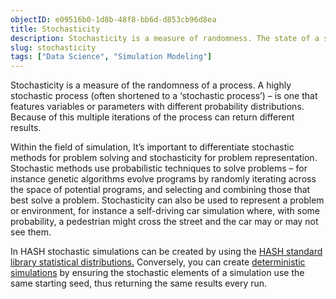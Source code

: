 ```yaml
---
objectID: e09516b0-1d8b-48f8-bb6d-d853cb96d8ea
title: Stochasticity
description: Stochasticity is a measure of randomness. The state of a stochastic system can be modeled but not precisely predicted.
slug: stochasticity
tags: ["Data Science", "Simulation Modeling"]
---
```


Stochasticity is a measure of the randomness of a process. A highly stochastic process (often shortened to a ‘stochastic process’) – is one that features variables or parameters with different probability distributions. Because of this multiple iterations of the process can return different results.

Within the field of simulation, It’s important to differentiate stochastic methods for problem solving and stochasticity for problem representation. Stochastic methods use probabilistic techniques to solve problems – for instance genetic algorithms evolve programs by randomly iterating across the space of potential programs, and selecting and combining those that best solve a problem. Stochasticity can also be used to represent a problem or environment, for instance a self-driving car simulation where, with some probability, a pedestrian might cross the street and the car may or may not see them.

In HASH stochastic simulations can be created by using the [HASH standard library statistical distributions.](https://docs.hash.ai/core/concepts/designing-with-distributions) Conversely, you can create [deterministic simulations](https://docs.hash.ai/core/extra/determinism) by ensuring the stochastic elements of a simulation use the same starting seed, thus returning the same results every run.

